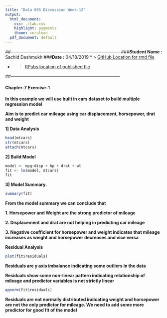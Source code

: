 ```yaml
---
title: "Data 605 Discussion Week-12"
output:
  html_document:
    css: ./lab.css
    highlight: pygments
    theme: cerulean
  pdf_document: default
---
```


##---------------------------------------------------------------------------
###**Student Name :** Sachid Deshmukh
###**Date :** 04/18/2019
* > [GitHub Location for rmd file](https://github.com/mlforsachid/MSDSQ2Data605/blob/master/Week8/Discussion/SachidVijay.Deshmukh60.Rmd)

* > [RPubs location of published file](http://rpubs.com/sachid/Data605Week8Disc)

##---------------------------------------------------------------------------

#### Chapter-7 Exercise-1

**In this example we will use built in cars dataset to build multiple regression model**

**Aim is to predict car mileage using car displacement, horsepower, drat and weight**


**1] Data Analysis **

```r
head(mtcars)
str(mtcars)
attach(mtcars)
```

**2] Build Model**

```r
model <- mpg~disp + hp + drat + wt
fit <- lm(model, mtcars)
fit

```

**3] Model Summary.**
```r
summary(fit)
```
 
 **From the model summary we can conclude that**
 
 **1. Horsepower and Weight are the strong predictor of mileage**
 
 **2. Displacement and drat are not helping in predicting car mileage**
 
 **3. Negative coefficient for horsepower and weight indicates that mileage increases as weight and horsepower decreases and vice versa**
 
**Residual Analysis**

```r
plot(fit$residuals)
```

**Residuals are y axis imbalance indicating some outliers in the data**

**Residuals show some non-linear pattern indicating relationship of mileage and predictor variables is not strictly linear**

```r
qqnorm(fit$residuals)
```

**Residuals are not normally distributed indicating weight and horsepower are not the only predictor for mileage. We need to add some more predictor for good fit of the model**

